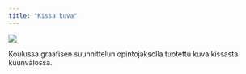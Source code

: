 ```yaml
---
title: "Kissa kuva"
---
```


![](/Oppimistehtava_5_Rissanen.png)

Koulussa graafisen suunnittelun opintojaksolla tuotettu kuva kissasta kuunvalossa.